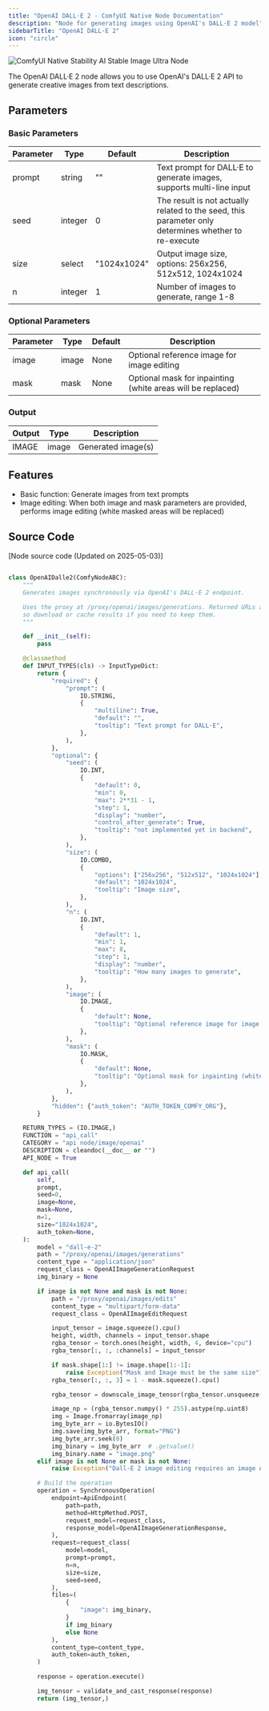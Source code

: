 ```yaml
---
title: "OpenAI DALL·E 2 - ComfyUI Native Node Documentation"
description: "Node for generating images using OpenAI's DALL·E 2 model"
sidebarTitle: "OpenAI DALL·E 2"
icon: "circle"
---
```


![ComfyUI Native Stability AI Stable Image Ultra Node](/images/built-in-nodes/api_nodes/openai/openai-dall-e-2.jpg)

The OpenAI DALL·E 2 node allows you to use OpenAI's DALL·E 2 API to generate creative images from text descriptions.

## Parameters

### Basic Parameters

| Parameter | Type   | Default    | Description                                         |
| --------- | ------ | ---------- | --------------------------------------------------- |
| prompt    | string | ""         | Text prompt for DALL·E to generate images, supports multi-line input |
| seed      | integer| 0          | The result is not actually related to the seed, this parameter only determines whether to re-execute |
| size      | select | "1024x1024"| Output image size, options: 256x256, 512x512, 1024x1024 |
| n         | integer| 1          | Number of images to generate, range 1-8             |

### Optional Parameters

| Parameter | Type  | Default | Description                                   |
| --------- | ----- | ------- | --------------------------------------------- |
| image     | image | None    | Optional reference image for image editing    |
| mask      | mask  | None    | Optional mask for inpainting (white areas will be replaced) |

### Output

| Output | Type  | Description        |
| ------ | ----- | ------------------ |
| IMAGE  | image | Generated image(s) |

## Features

- Basic function: Generate images from text prompts
- Image editing: When both image and mask parameters are provided, performs image editing (white masked areas will be replaced)

## Source Code

[Node source code (Updated on 2025-05-03)]

```python

class OpenAIDalle2(ComfyNodeABC):
    """
    Generates images synchronously via OpenAI's DALL·E 2 endpoint.

    Uses the proxy at /proxy/openai/images/generations. Returned URLs are short‑lived,
    so download or cache results if you need to keep them.
    """

    def __init__(self):
        pass

    @classmethod
    def INPUT_TYPES(cls) -> InputTypeDict:
        return {
            "required": {
                "prompt": (
                    IO.STRING,
                    {
                        "multiline": True,
                        "default": "",
                        "tooltip": "Text prompt for DALL·E",
                    },
                ),
            },
            "optional": {
                "seed": (
                    IO.INT,
                    {
                        "default": 0,
                        "min": 0,
                        "max": 2**31 - 1,
                        "step": 1,
                        "display": "number",
                        "control_after_generate": True,
                        "tooltip": "not implemented yet in backend",
                    },
                ),
                "size": (
                    IO.COMBO,
                    {
                        "options": ["256x256", "512x512", "1024x1024"],
                        "default": "1024x1024",
                        "tooltip": "Image size",
                    },
                ),
                "n": (
                    IO.INT,
                    {
                        "default": 1,
                        "min": 1,
                        "max": 8,
                        "step": 1,
                        "display": "number",
                        "tooltip": "How many images to generate",
                    },
                ),
                "image": (
                    IO.IMAGE,
                    {
                        "default": None,
                        "tooltip": "Optional reference image for image editing.",
                    },
                ),
                "mask": (
                    IO.MASK,
                    {
                        "default": None,
                        "tooltip": "Optional mask for inpainting (white areas will be replaced)",
                    },
                ),
            },
            "hidden": {"auth_token": "AUTH_TOKEN_COMFY_ORG"},
        }

    RETURN_TYPES = (IO.IMAGE,)
    FUNCTION = "api_call"
    CATEGORY = "api node/image/openai"
    DESCRIPTION = cleandoc(__doc__ or "")
    API_NODE = True

    def api_call(
        self,
        prompt,
        seed=0,
        image=None,
        mask=None,
        n=1,
        size="1024x1024",
        auth_token=None,
    ):
        model = "dall-e-2"
        path = "/proxy/openai/images/generations"
        content_type = "application/json"
        request_class = OpenAIImageGenerationRequest
        img_binary = None

        if image is not None and mask is not None:
            path = "/proxy/openai/images/edits"
            content_type = "multipart/form-data"
            request_class = OpenAIImageEditRequest

            input_tensor = image.squeeze().cpu()
            height, width, channels = input_tensor.shape
            rgba_tensor = torch.ones(height, width, 4, device="cpu")
            rgba_tensor[:, :, :channels] = input_tensor

            if mask.shape[1:] != image.shape[1:-1]:
                raise Exception("Mask and Image must be the same size")
            rgba_tensor[:, :, 3] = 1 - mask.squeeze().cpu()

            rgba_tensor = downscale_image_tensor(rgba_tensor.unsqueeze(0)).squeeze()

            image_np = (rgba_tensor.numpy() * 255).astype(np.uint8)
            img = Image.fromarray(image_np)
            img_byte_arr = io.BytesIO()
            img.save(img_byte_arr, format="PNG")
            img_byte_arr.seek(0)
            img_binary = img_byte_arr  # .getvalue()
            img_binary.name = "image.png"
        elif image is not None or mask is not None:
            raise Exception("Dall-E 2 image editing requires an image AND a mask")

        # Build the operation
        operation = SynchronousOperation(
            endpoint=ApiEndpoint(
                path=path,
                method=HttpMethod.POST,
                request_model=request_class,
                response_model=OpenAIImageGenerationResponse,
            ),
            request=request_class(
                model=model,
                prompt=prompt,
                n=n,
                size=size,
                seed=seed,
            ),
            files=(
                {
                    "image": img_binary,
                }
                if img_binary
                else None
            ),
            content_type=content_type,
            auth_token=auth_token,
        )

        response = operation.execute()

        img_tensor = validate_and_cast_response(response)
        return (img_tensor,)
``` 